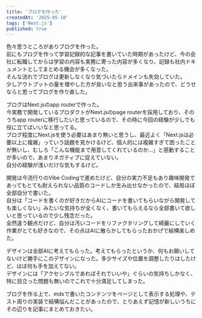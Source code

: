 ```yaml
---
title: 'ブログを作った'
createdAt: '2025-05-10'
tags: ['Next.js']
published: true
---
```


色々思うところがありブログを作った。  
前にもブログを作って学習記録的な記事を書いていた時期があったけど、今の会社に転職してからは学習の内容も実務に寄った内容が多くなり、記録も社内ドキュメントとしてまとめる機会が多くなった。  
そんな流れでブログは更新しなくなり気づいたらドメインも失効していた。  
少しアウトプットの量を増やした方が良いなと思う出来事があったので、どうせならと思ってブログを作り直した。  

ブログはNext.jsのapp routerで作った。  
今実務で開発しているプロダクトがNext.jsのpage routerを採用しており、そのうちapp routerに移行したいと思っているので、その時に今回の経験が少しでも役に立てばいいなと思ってる。  
ブログ程度にNext.jsを使う必要はあまり無いと思うし、最近よく「Next.jsは必要以上に複雑」っていう話題を見かけるけど、個人的には複雑すぎて困ったことが無いし、むしろ「こんな機能まで用意してくれているのか…」と感動することが多いので、あまりネガティブに捉えていない。  
自分の経験が浅いだけな気もするけど。  

開発は今流行りのVibe Codingで進めたけど、自分の実力不足もあり趣味開発であってもとても耐えられない品質のコードしか生み出せなかったので、結局ほぼ全部自分で書いた。  
自分は「コードを書くのが好きだからAIにコードを書いてもらいながら開発しても楽しくない」みたいな気持ちが全くなく、書いてもらえるなら全部書いて欲しいと思っているので少し残念だった。  
全然違う観点だけど、自分は汚いコードをリファクタリングして綺麗にしていく作業がとても好きなので、その点はAIに散らかしてもらったおかげで結構楽しめた。  

デザインは全部AIに考えてもらった。考えてもらったというか、何もお願いしてないけど勝手にこのデザインになった。多少サイズや位置を調整したりはしたけど、ほぼ何も手を加えてない。  
デザインには「アクセシブルであればそれでいいや」ぐらいの気持ちしかなく、特に目立った問題も無いのでこれで十分満足してしまった。  

ブログを作る上で、mdxで書いたコンテンツをページとして表示する処理や、テスト周りの実装で結構悩んだことがあったので、とりあえず記憶が新しいうちにその辺りを記事にまとめておきたい。  

